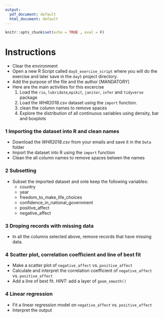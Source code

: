 ```yaml
---
output:
  pdf_document: default
  html_document: default
---
```

```r
knitr::opts_chunk$set(echo = TRUE , eval = F)
```

# Instructions
 - Clear the environment
 - Open a new R Script called `day5_exercise_script` where you will do the exercise and later save in the `day5` project directory.
 - Add the purpose of the file and the author [MANDATORY]
 - Here are the main activities for this excercise 
   1) Load the `rio`, `lubridate`,`epikit`, `janitor`, `infer` and `tidyverse` package
   2) Load the *WHR2018.csv* dataset using the `import` function.
   3) clean the column names to remove spaces
   4) Explore the distribution of all continuous variables using density, bar and boxplots

### 1 Importing the dataset into R and clean names

 - Download the *WHR2018.csv* from your emails and save it in the `Data` folder
 - Import the dataset into R using the `import` function
 - Clean the all column names to remove spaces betwen the names


### 2 Subsetting

 - Subset the imported dataset and onle keep the following variables:
    - country
    - year
    - freedom_to_make_life_choices
    - confidence_in_national_government
    - positive_affect
    - negative_affect


### 3 Droping records with missing data

 - In all the columns selected above, remove records that have missing data.


### 4 Scatter plot, correlation coefficient and line of best fit

 - Make a scatter plot of `negative_affect` vs. `positive_affect`
 - Calculate and interpret the correlation coefficient of `negative_affect` vs. `positive_affect`
 - Add a line of best fit.  *HINT:* add a layer of `geom_smooth()`



### 4 Linear regression 
 - Fit a linear regression model on `negative_affect` vs. `positive_affect`
 - Interpret the output



